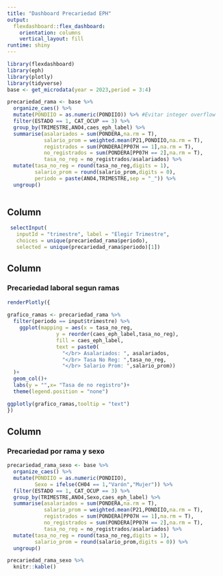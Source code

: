 ```yaml
---
title: "Dashboard Precariedad EPH"
output: 
  flexdashboard::flex_dashboard:
    orientation: columns
    vertical_layout: fill
runtime: shiny    
---
```


```r
library(flexdashboard)
library(eph)
library(plotly)
library(tidyverse)
base <- get_microdata(year = 2023,period = 3:4)

precariedad_rama <- base %>%
  organize_caes() %>%
  mutate(PONDIIO = as.numeric(PONDIIO)) %>% #Evitar integer overflow
  filter(ESTADO == 1, CAT_OCUP == 3) %>% 
  group_by(TRIMESTRE,ANO4,caes_eph_label) %>% 
  summarise(asalariados = sum(PONDERA,na.rm = T),
            salario_prom = weighted.mean(P21,PONDIIO,na.rm = T),
            registrados = sum(PONDERA[PP07H == 1],na.rm = T),
            no_registrados = sum(PONDERA[PP07H == 2],na.rm = T),
            tasa_no_reg = no_registrados/asalariados) %>% 
  mutate(tasa_no_reg = round(tasa_no_reg,digits = 1),
         salario_prom = round(salario_prom,digits = 0),
         periodo = paste(ANO4,TRIMESTRE,sep = "_")) %>% 
  ungroup()



```

Column {.sidebar}
-----------------------------------------------------------------------

```r
 selectInput(
   inputId = "trimestre", label = "Elegir Trimestre",
   choices = unique(precariedad_rama$periodo),
   selected = unique(precariedad_rama$periodo)[1])
```

Column {data-width=650}
-----------------------------------------------------------------------

### Precariedad laboral segun ramas 

```r
renderPlotly({
   
grafico_ramas <- precariedad_rama %>% 
  filter(periodo == input$trimestre) %>% 
    ggplot(mapping = aes(x = tasa_no_reg,
                y = reorder(caes_eph_label,tasa_no_reg),
                fill = caes_eph_label,
                text = paste0(
                  "</br> Asalariados: ", asalariados,
                  "</br> Tasa No Reg: ",tasa_no_reg,
                  "</br> Salario Prom: ",salario_prom))
  )+
  geom_col()+
  labs(y = "",x= "Tasa de no registro")+ 
  theme(legend.position = "none")

ggplotly(grafico_ramas,tooltip = "text")
})

```

Column {data-width=350}
-----------------------------------------------------------------------

### Precariedad por rama y sexo

```r

precariedad_rama_sexo <- base %>%
  organize_caes() %>%
  mutate(PONDIIO = as.numeric(PONDIIO),
         Sexo = ifelse(CH04 == 1,"Varón","Mujer")) %>%
  filter(ESTADO == 1, CAT_OCUP == 3) %>% 
  group_by(TRIMESTRE,ANO4,Sexo,caes_eph_label) %>% 
  summarise(asalariados = sum(PONDERA,na.rm = T),
            salario_prom = weighted.mean(P21,PONDIIO,na.rm = T),
            registrados = sum(PONDERA[PP07H == 1],na.rm = T),
            no_registrados = sum(PONDERA[PP07H == 2],na.rm = T),
            tasa_no_reg = no_registrados/asalariados) %>% 
  mutate(tasa_no_reg = round(tasa_no_reg,digits = 1),
         salario_prom = round(salario_prom,digits = 0)) %>% 
  ungroup()

precariedad_rama_sexo %>% 
  knitr::kable()
```
